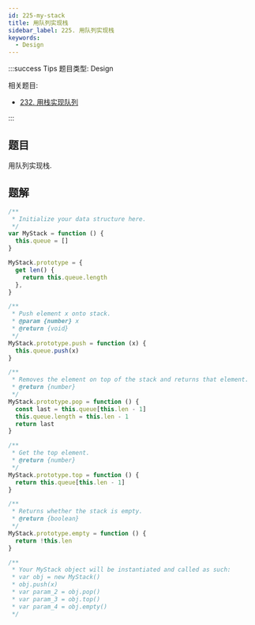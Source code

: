 ```yaml
---
id: 225-my-stack
title: 用队列实现栈
sidebar_label: 225. 用队列实现栈
keywords:
  - Design
---
```


:::success Tips
题目类型: Design

相关题目:

- [232. 用栈实现队列](/leetcode/easy/232-my-queue)

:::

## 题目

用队列实现栈.

## 题解

```ts
/**
 * Initialize your data structure here.
 */
var MyStack = function () {
  this.queue = []
}

MyStack.prototype = {
  get len() {
    return this.queue.length
  },
}

/**
 * Push element x onto stack.
 * @param {number} x
 * @return {void}
 */
MyStack.prototype.push = function (x) {
  this.queue.push(x)
}

/**
 * Removes the element on top of the stack and returns that element.
 * @return {number}
 */
MyStack.prototype.pop = function () {
  const last = this.queue[this.len - 1]
  this.queue.length = this.len - 1
  return last
}

/**
 * Get the top element.
 * @return {number}
 */
MyStack.prototype.top = function () {
  return this.queue[this.len - 1]
}

/**
 * Returns whether the stack is empty.
 * @return {boolean}
 */
MyStack.prototype.empty = function () {
  return !this.len
}

/**
 * Your MyStack object will be instantiated and called as such:
 * var obj = new MyStack()
 * obj.push(x)
 * var param_2 = obj.pop()
 * var param_3 = obj.top()
 * var param_4 = obj.empty()
 */
```

